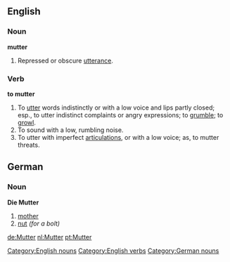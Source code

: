 ==English==

===Noun===

'''mutter'''

#Repressed or obscure [[utterance]].

[[Category:English nouns]]

===Verb===

'''to mutter'''

#To [[utter]] words indistinctly or with a low voice and lips partly closed; esp., to utter indistinct complaints or angry expressions; to [[grumble]]; to [[growl]].
#To sound with a low, rumbling noise.
#To utter with imperfect [[articulation]]s, or with a low voice; as, to mutter threats.

[[Category:English verbs]]

==German==
===Noun===
'''Die Mutter'''
# [[mother]]
# [[nut]] ''(for a bolt)''

[[Category:German nouns]]

[[de:Mutter]]
[[nl:Mutter]]
[[pt:Mutter]]